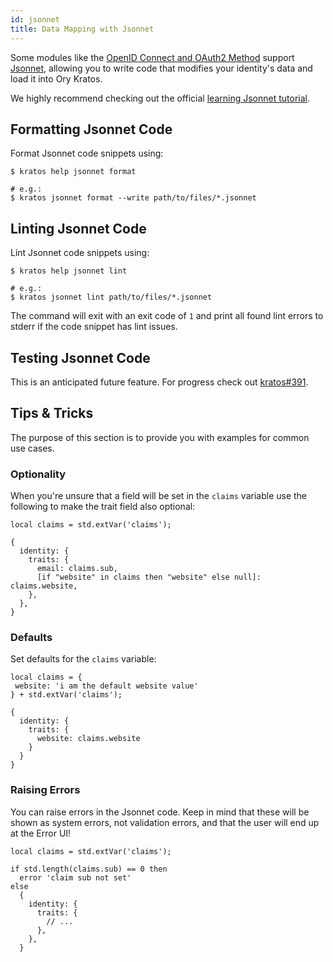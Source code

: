 ```yaml
---
id: jsonnet
title: Data Mapping with Jsonnet
---
```


Some modules like the
[OpenID Connect and OAuth2 Method](../concepts/credentials/openid-connect-oidc-oauth2.mdx)
support [Jsonnet](https://jsonnet.org), allowing you to write code that
modifies your identity's data and load it into Ory Kratos.

We highly recommend checking out the official
[learning Jsonnet tutorial](https://jsonnet.org/learning/tutorial.html).

## Formatting Jsonnet Code

Format Jsonnet code snippets using:

```shell script
$ kratos help jsonnet format

# e.g.:
$ kratos jsonnet format --write path/to/files/*.jsonnet
```

## Linting Jsonnet Code

Lint Jsonnet code snippets using:

```shell script
$ kratos help jsonnet lint

# e.g.:
$ kratos jsonnet lint path/to/files/*.jsonnet
```

The command will exit with an exit code of `1` and print all found lint errors
to stderr if the code snippet has lint issues.

## Testing Jsonnet Code

This is an anticipated future feature. For progress check out
[kratos#391](https://github.com/ory/kratos/issues/391).

## Tips & Tricks

The purpose of this section is to provide you with examples for common use
cases.

### Optionality

When you're unsure that a field will be set in the `claims` variable use the
following to make the trait field also optional:

```jsonnet
local claims = std.extVar('claims');

{
  identity: {
    traits: {
      email: claims.sub,
      [if "website" in claims then "website" else null]: claims.website,
    },
  },
}
```

### Defaults

Set defaults for the `claims` variable:

```jsonnet
local claims = {
 website: 'i am the default website value'
} + std.extVar('claims');

{
  identity: {
    traits: {
      website: claims.website
    }
  }
}
```

### Raising Errors

You can raise errors in the Jsonnet code. Keep in mind that these will be shown
as system errors, not validation errors, and that the user will end up at the
Error UI!

```jsonnet
local claims = std.extVar('claims');

if std.length(claims.sub) == 0 then
  error 'claim sub not set'
else
  {
    identity: {
      traits: {
        // ...
      },
    },
  }
```
